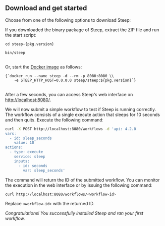 
## Download and get started

Choose from one of the following options to download Steep:

<DownloadButtons />

If you downloaded the binary package of Steep, extract the ZIP file and run the
start script:

<pre>
<code className="hljs language-bash"><span className="hljs-built_in">cd</span> steep-{pkg.version}<br />
bin/steep
</code>
</pre>

Or, start the [Docker image](https://hub.docker.com/orgs/steep/steep) as
follows:

<pre>
<code className="hljs language-bash">{`docker run --name steep -d --rm -p 8080:8080 \\
    -e STEEP_HTTP_HOST=0.0.0.0 steep/steep:${pkg.version}`}
</code>
</pre>

After a few seconds, you can access Steep's web interface on
<http://localhost:8080/>.

We will now submit a simple workflow to test if Steep is running correctly. The
workflow consists of a single execute action that sleeps for 10 seconds and
then quits. Execute the following command:

```bash
curl -X POST http://localhost:8080/workflows -d 'api: 4.2.0
vars:
  - id: sleep_seconds
    value: 10
actions:
  - type: execute
    service: sleep
    inputs:
      - id: seconds
        var: sleep_seconds'
```

The command will return the ID of the submitted workflow. You can monitor the
execution in the web interface or by issuing the following command:

```bash
curl http://localhost:8080/workflows/<workflow-id>
```

Replace `<workflow-id>` with the returned ID.

*Congratulations! You successfully installed Steep and ran your first workflow.*
